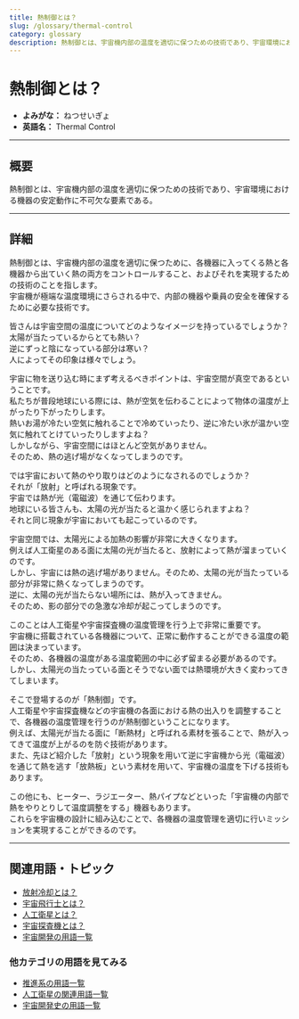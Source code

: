 ```yaml
---
title: 熱制御とは？
slug: /glossary/thermal-control
category: glossary
description: 熱制御とは、宇宙機内部の温度を適切に保つための技術であり、宇宙環境における機器の安定動作に不可欠な要素である。
---
```



<Head>
  <script type="application/ld+json">
    {`{
      "@context": "https://schema.org",
      "@type": "DefinedTerm",
      "name": "熱制御",
      "inDefinedTermSet": "https://www.space-portal.org",
      "termCode": "explorer/thermal-control",
      "description": "熱制御とは、宇宙機内部の温度を適切に保つための技術であり、宇宙環境における機器の安定動作に不可欠な要素である。",
      "url": "https://www.space-portal.org/docs/glossary/thermal-control"
    }`}
  </script>
</Head>

# 熱制御とは？

- **よみがな：** ねつせいぎょ  
- **英語名：** Thermal Control  

---

## 概要

熱制御とは、宇宙機内部の温度を適切に保つための技術であり、宇宙環境における機器の安定動作に不可欠な要素である。

---

## 詳細

熱制御とは、宇宙機内部の温度を適切に保つために、各機器に入ってくる熱と各機器から出ていく熱の両方をコントロールすること、およびそれを実現するための技術のことを指します。  
宇宙機が極端な温度環境にさらされる中で、内部の機器や乗員の安全を確保するために必要な技術です。  

皆さんは宇宙空間の温度についてどのようなイメージを持っているでしょうか？  
太陽が当たっているからとても熱い？  
逆にずっと陰になっている部分は寒い？  
人によってその印象は様々でしょう。  

宇宙に物を送り込む時にまず考えるべきポイントは、宇宙空間が真空であるということです。  
私たちが普段地球にいる際には、熱が空気を伝わることによって物体の温度が上がったり下がったりします。  
熱いお湯が冷たい空気に触れることで冷めていったり、逆に冷たい氷が温かい空気に触れてとけていったりしますよね？  
しかしながら、宇宙空間にはほとんど空気がありません。  
そのため、熱の逃げ場がなくなってしまうのです。  

では宇宙において熱のやり取りはどのようになされるのでしょうか？  
それが「放射」と呼ばれる現象です。  
宇宙では熱が光（電磁波）を通じて伝わります。  
地球にいる皆さんも、太陽の光が当たると温かく感じられますよね？  
それと同じ現象が宇宙においても起こっているのです。  

宇宙空間では、太陽光による加熱の影響が非常に大きくなります。  
例えば人工衛星のある面に太陽の光が当たると、放射によって熱が溜まっていくのです。  
しかし、宇宙には熱の逃げ場がありません。そのため、太陽の光が当たっている部分が非常に熱くなってしまうのです。  
逆に、太陽の光が当たらない場所には、熱が入ってきません。  
そのため、影の部分での急激な冷却が起こってしまうのです。  

このことは人工衛星や宇宙探査機の温度管理を行う上で非常に重要です。  
宇宙機に搭載されている各機器について、正常に動作することができる温度の範囲は決まっています。  
そのため、各機器の温度がある温度範囲の中に必ず留まる必要があるのです。  
しかし、太陽光の当たっている面とそうでない面では熱環境が大きく変わってきてしまいます。  

そこで登場するのが「熱制御」です。  
人工衛星や宇宙探査機などの宇宙機の各面における熱の出入りを調整することで、各機器の温度管理を行うのが熱制御ということになります。  
例えば、太陽光が当たる面に「断熱材」と呼ばれる素材を張ることで、熱が入ってきて温度が上がるのを防ぐ技術があります。  
また、先ほど紹介した「放射」という現象を用いて逆に宇宙機から光（電磁波）を通じて熱を逃す「放熱板」という素材を用いて、宇宙機の温度を下げる技術もあります。  

この他にも、ヒーター、ラジエーター、熱パイプなどといった「宇宙機の内部で熱をやりとりして温度調整をする」機器もあります。  
これらを宇宙機の設計に組み込むことで、各機器の温度管理を適切に行いミッションを実現することができるのです。  

---

## 関連用語・トピック

- [放射冷却とは？](/docs/glossary/radiative-cooling)
- [宇宙飛行士とは？](/docs/glossary/astronaut)  
- [人工衛星とは？](/docs/satellite/satellite)
- [宇宙探査機とは？](/docs/explorer/space-probe)
- [宇宙開発の用語一覧](/docs/category/glossary)

### 他カテゴリの用語を見てみる

- [推進系の用語一覧](/docs/category/propulsion)
- [人工衛星の関連用語一覧](/docs/category/satellite)
- [宇宙開発史の用語一覧](/docs/category/history)
